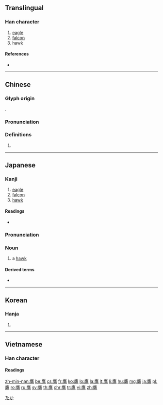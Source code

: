 {{character info/new}}
{{also|鹰}}
==Translingual==

===Han character===
{{Han char|rn=196|rad=鳥|as=13|sn=24|four=00227|canj=IGHAF|ids=⿸䧹鳥}}

# [[eagle]]
# [[falcon]]
# [[hawk]]

====References====
* {{Han ref|kx=1501.180|dkj=47377|dj=2031.260|hdz=74666.020|uh=9DF9|ud=40441|bh=C64E|bd=50766}}

----

==Chinese==
{{zh-forms|s=鹰}}

===Glyph origin===
{{Han etym}}
{{Han compound|䧹|鳥|c1=p|c2=s|t2=bird|ls=psc}}.

===Pronunciation===
{{zh-pron
|m=yīng
|c=jing1
|h=pfs=
|md=
|mn=eng
|w=
|mc=y
|oc=y
|cat=n
}}

===Definitions===
{{zh-hanzi}}

# {{rfdef|lang=zh}}

----

==Japanese==

===Kanji===
{{ja-kanji|grade=|rs=鳥13}}

# [[eagle]]
# [[falcon]]
# [[hawk]]

====Readings====
* {{ja-readings|kanon=[[よう]] (yō)|goon=[[おう]] (ō)|kun=[[たか]] (taka)}}

===Pronunciation===
{{ja-kanjitab|たか|yomi=k}}
{{wikipedia|lang=ja}}
{{wikipedia|lang=ja|タカ科}}
{{ja-pron|acc=h|たか|y=k}}

===Noun===
{{ja-noun|たか|タカ}}

# a [[hawk]] {{gloss|predatory bird}}

====Derived terms====
* {{ja-r|鷹の爪|たかのつめ}}

[[Category:Japanese basic words|たか]]
{{topics|ja|Birds of prey|Falconry|sort=たか}}

----

==Korean==

===Hanja===
{{ko-hanja|hangeul=응|eumhun=|rv=eung|mr=ŭng|y=ung}}

# {{defn|lang=ko|sort=鳥13}}

----

==Vietnamese==

===Han character===
====Readings====
{{vi-readings|hv=ưng|nom=ưng|rs=鳥13}}

[[zh-min-nan:鷹]]
[[be:鷹]]
[[cs:鷹]]
[[fr:鷹]]
[[ko:鷹]]
[[lo:鷹]]
[[la:鷹]]
[[lt:鷹]]
[[li:鷹]]
[[hu:鷹]]
[[mg:鷹]]
[[ja:鷹]]
[[pl:鷹]]
[[ro:鷹]]
[[ru:鷹]]
[[sv:鷹]]
[[th:鷹]]
[[chr:鷹]]
[[tr:鷹]]
[[vi:鷹]]
[[zh:鷹]]